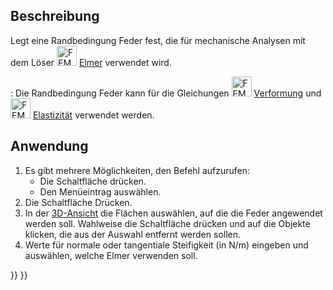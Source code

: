 <languages/>

{{Docnav/de
|[[FEM_ConstraintTie/de|RandbedingungVerbinder]]
|[[FEM_ConstraintForce/de|RandbedingungKraft]]
|[[FEM_Workbench/de|FEM]]
|IconL=FEM_ConstraintTie.svg
|IconR=FEM_ConstraintForce.svg
|IconC=Workbench_FEM.svg
}}

{{GuiCommandContainer|
{{GuiCommand/de
|Name=FEM ConstraintSpring
|Name/de=FEM RandbedingungFeder
|MenuLocation=Modell → Mechanische Randbedingungen und Lasten → Randbedingung Feder
|Workbenches=[[FEM_Workbench/de|FEM]]
|Shortcut=
|Version=0.20
|SeeAlso=
}}
{{GuiCommandFemInfo/de
|Solvers=Elmer
}}
}}

<span id="Description"></span>
==Beschreibung==

Legt eine Randbedingung Feder fest, die für mechanische Analysen mit dem Löser [[Image:FEM_SolverElmer.svg|32px]] [[FEM_SolverElmer/de|Elmer]] verwendet wird.

{{Version/de|0.21}}: Die Randbedingung Feder kann für die Gleichungen [[Image:FEM_EquationDeformation.svg|32px]] [[FEM_EquationDeformation/de|Verformung]] und [[Image:FEM_EquationElasticity.svg|32px]] [[FEM_EquationElasticity/de|Elastizität]] verwendet werden. 

<span id="Usage"></span>
==Anwendung==

# Es gibt mehrere Möglichkeiten, den Befehl aufzurufen:
#* Die Schaltfläche {{Button|[[Image:FEM_ConstraintSpring.svg|16px]] [[FEM_ConstraintSpring/de|Randbedingung Feder]]}} drücken.
#* Den Menüeintrag {{MenuCommand|Modell → Mechanische Randbedingungen und Belastungen → [[Image:FEM_ConstraintSpring.svg|16px]] Randbedingung Feder}} auswählen.
# Die Schaltfläche {{Button|Hinzufügen}} Drücken.
# In der [[3D_View/de|3D-Ansicht]] die Flächen auswählen, auf die die Feder angewendet werden soll. Wahlweise die Schaltfläche {{Button|Remove}} drücken und auf die Objekte klicken, die aus der Auswahl entfernt werden sollen.
# Werte für normale oder tangentiale Steifigkeit (in N/m) eingeben und auswählen, welche Elmer verwenden soll.


{{Docnav/de
|[[FEM_ConstraintTie/de|RandbedingungVerbinder]]
|[[FEM_ConstraintForce/de|RandbedingungKraft]]
|[[FEM_Workbench/de|FEM]]
|IconL=FEM_ConstraintTie.svg
|IconR=FEM_ConstraintForce.svg
|IconC=Workbench_FEM.svg
}}

{{FEM Tools navi{{#translation:}}}}
{{Userdocnavi{{#translation:}}}}